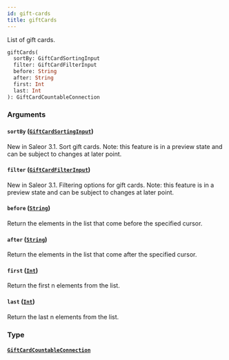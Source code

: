 ```yaml
---
id: gift-cards
title: giftCards
---
```



List of gift cards.

```graphql
giftCards(
  sortBy: GiftCardSortingInput
  filter: GiftCardFilterInput
  before: String
  after: String
  first: Int
  last: Int
): GiftCardCountableConnection
```


### Arguments

#### `sortBy` ([`GiftCardSortingInput`](../../../developer/api-reference/inputs/gift-card-sorting-input))

New in Saleor 3.1. Sort gift cards. Note: this feature is in a preview state and can be subject to changes at later point.


#### `filter` ([`GiftCardFilterInput`](../../../developer/api-reference/inputs/gift-card-filter-input))

New in Saleor 3.1. Filtering options for gift cards. Note: this feature is in a preview state and can be subject to changes at later point.


#### `before` ([`String`](../../../developer/api-reference/scalars/string))

Return the elements in the list that come before the specified cursor.


#### `after` ([`String`](../../../developer/api-reference/scalars/string))

Return the elements in the list that come after the specified cursor.


#### `first` ([`Int`](../../../developer/api-reference/scalars/int))

Return the first n elements from the list.


#### `last` ([`Int`](../../../developer/api-reference/scalars/int))

Return the last n elements from the list.


### Type

#### [`GiftCardCountableConnection`](../../../developer/api-reference/objects/gift-card-countable-connection) 






